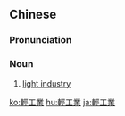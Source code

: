 {{also|轻工业|軽工業}}
==Chinese==
{{zh-forms|s=轻工业|type=12}}

===Pronunciation===
{{zh-pron
|m=qīnggōngyè
|c=heng1 gung1 jip6
|mn=qz,xm,zz:khin-kang-gia̍p/tw:kheng-kang-gia̍p
|cat=n
}}

===Noun===
{{zh-noun}}

# [[light industry]]

{{zh-cat|Advanced}}

[[ko:輕工業]]
[[hu:輕工業]]
[[ja:輕工業]]